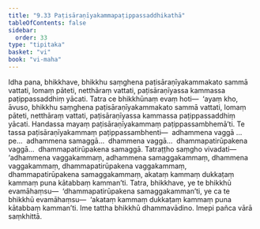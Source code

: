 ```yaml
---
title: "9.33 Paṭisāraṇīyakammapaṭippassaddhikathā"
tableOfContents: false
sidebar:
  order: 33
type: "tipitaka"
basket: "vi"
book: "vi-maha"
---
```



<DynamicBreadcrumb />

<Division number="447" book="vi-maha" e="ch" v="3" p="473">

<Paragraph number="1893" book="vi-maha">
Idha pana, bhikkhave, bhikkhu saṃghena paṭisāraṇīyakammakato sammā vattati, lomaṃ pāteti, netthāraṃ vattati, paṭisāraṇīyassa kammassa paṭippassaddhiṃ yācati. Tatra ce bhikkhūnaṃ evaṃ hoti—  ‘ayaṃ kho, āvuso, bhikkhu saṃghena paṭisāraṇīyakammakato sammā vattati, lomaṃ pāteti, netthāraṃ vattati, paṭisāraṇīyassa kammassa paṭippassaddhiṃ yācati. Handassa mayaṃ paṭisāraṇīyakammaṃ paṭippassambhemā’ti. Te tassa paṭisāraṇīyakammaṃ paṭippassambhenti—  adhammena vaggā …pe…  adhammena samaggā…  dhammena vaggā…  dhammapatirūpakena vaggā…  dhammapatirūpakena samaggā. Tatraṭṭho saṃgho vivadati—  ‘adhammena vaggakammaṃ, adhammena samaggakammaṃ, dhammena vaggakammaṃ, dhammapatirūpakena vaggakammaṃ, dhammapatirūpakena samaggakammaṃ, akataṃ kammaṃ dukkaṭaṃ kammaṃ puna kātabbaṃ kamman’ti. Tatra, bhikkhave, ye te bhikkhū evamāhaṃsu—  ‘dhammapatirūpakena samaggakamman’ti, ye ca te bhikkhū evamāhaṃsu—  ‘akataṃ kammaṃ dukkaṭaṃ kammaṃ puna kātabbaṃ kamman’ti. Ime tattha bhikkhū dhammavādino. Imepi pañca vārā saṃkhittā.
</Paragraph>
</Division>